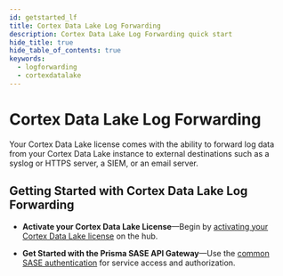 ```yaml
---
id: getstarted_lf
title: Cortex Data Lake Log Forwarding
description: Cortex Data Lake Log Forwarding quick start
hide_title: true
hide_table_of_contents: true
keywords:
  - logforwarding
  - cortexdatalake
---
```


# Cortex Data Lake Log Forwarding

Your Cortex Data Lake license comes with the ability to forward log data from your Cortex Data Lake instance to external destinations such as a syslog or HTTPS server, a SIEM, or an email server.

## Getting Started with Cortex Data Lake Log Forwarding

- **Activate your Cortex Data Lake License**—Begin by [activating your Cortex Data Lake license](https://docs.paloaltonetworks.com/cortex/cortex-data-lake/cortex-data-lake-getting-started/activate-cortex-data-lake-toc/activate-cortex-data-lake-easy) on the hub.

- **Get Started with the Prisma SASE API Gateway**—Use the [common SASE authentication](/sase/docs/getstarted) for service access and authorization.
